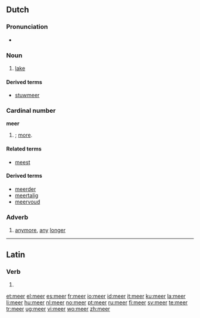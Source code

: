 {{also|Meer}}
==Dutch==

===Pronunciation===
* {{audio|Nl-meer.ogg|audio}}

===Noun===
{{nl-noun|g=n|meren|meertje}}

# [[lake]]

====Derived terms====
* [[stuwmeer]]

===Cardinal number===
'''meer'''

# {{comparative of|nodot=1|lang=nl|POS=numeral|veel}}; [[more]].

====Related terms====
* [[meest]]

====Derived terms====
* [[meerder]]
* [[meertalig]]
* [[meervoud]]

===Adverb===
{{infl|nl|adverb}}

# [[anymore]], [[any]] [[longer]]

----

==Latin==

===Verb===
{{la-verb-form|meer}}

# {{conjugation of|[[meo#Latin|meō]]||1|s|pres|pass|sub}}

[[et:meer]]
[[el:meer]]
[[es:meer]]
[[fr:meer]]
[[io:meer]]
[[id:meer]]
[[it:meer]]
[[ku:meer]]
[[la:meer]]
[[li:meer]]
[[hu:meer]]
[[nl:meer]]
[[no:meer]]
[[pt:meer]]
[[ru:meer]]
[[fi:meer]]
[[sv:meer]]
[[te:meer]]
[[tr:meer]]
[[ug:meer]]
[[vi:meer]]
[[wo:meer]]
[[zh:meer]]